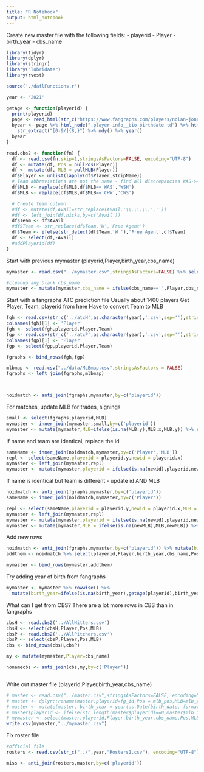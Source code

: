 ---
title: "R Notebook"
output: html_notebook
---

Create new master file with the following fields:
- playerid
- Player
- birth_year
- cbs_name

```{r}

library(tidyr)
library(dplyr)
library(stringr)
library("lubridate")
library(rvest)

source('./daflFunctions.r')

year <- '2021'

getAge <- function(playerid) {
  print(playerid)
  page <- read_html(str_c("https://www.fangraphs.com/players/nolan-jones/",playerid,"/stats"))
  byear <- page %>% html_node(".player-info__bio-birthdate td") %>% html_text() %>% 
    str_extract("[0-9/]{8,}") %>% mdy() %>% year()
  byear
}

read.cbs2 <- function(fn) {
  df <- read.csv(fn,skip=1,stringsAsFactors=FALSE, encoding="UTF-8")
  df <- mutate(df, Pos = pullPos(Player))
  df <- mutate(df, MLB = pullMLB(Player))
  df$Player <- unlist(lapply(df$Player,stripName))
  # Team abbreviations are not the same - find all discrepancies WAS->WSH
  df$MLB <- replace(df$MLB,df$MLB=='WAS','WSH')
  df$MLB <- replace(df$MLB,df$MLB=='CHW','CWS')

  # Create Team column
  #df <- mutate(df,Avail=str_replace(Avail,'\\.\\.\\.',''))
  #df <- left_join(df,nicks,by=c('Avail'))
  df$Team <- df$Avail
  #df$Team <- str_replace(df$Team,'W','Free Agent')
  df$Team <- ifelse(str_detect(df$Team,'W '),'Free Agent',df$Team)
  df <- select(df,-Avail)
  #addPlayerid(df)
}

```
Start with previous mymaster (playerid,Player,birth_year,cbs_name)
```{r}
mymaster <- read.csv("../mymaster.csv",stringsAsFactors=FALSE) %>% select(-X)

#cleanup any blank cbs_name
mymaster <- mutate(mymaster,cbs_name = ifelse(cbs_name=='',Player,cbs_name))
```



Start with a fangraphs ATC prediction file
Usually about 1400 players
Get Player, Team, playerid from here
Have to convert Team to MLB
```{r}

fgh <- read.csv(str_c('../atcH',as.character(year),'.csv',sep=''),stringsAsFactors=FALSE, encoding="UTF-8")
colnames(fgh)[1] <- 'Player'
fgh <- select(fgh,playerid,Player,Team)
fgp <- read.csv(str_c('../atcP',as.character(year),'.csv',sep=''),stringsAsFactors=FALSE, encoding="UTF-8")
colnames(fgp)[1] <- 'Player'
fgp <- select(fgp,playerid,Player,Team)

fgraphs <- bind_rows(fgh,fgp)

mlbmap <- read.csv("../data/MLBmap.csv",stringsAsFactors = FALSE)
fgraphs <- left_join(fgraphs,mlbmap)



noidmatch <- anti_join(fgraphs,mymaster,by=c('playerid'))

```
For matches, update MLB for trades, signings
```{r}
small <- select(fgraphs,playerid,MLB)
mymaster <- inner_join(mymaster,small,by=c('playerid'))
mymaster <- mutate(mymaster,MLB=ifelse(is.na(MLB.y),MLB.x,MLB.y)) %>% select(-MLB.x,-MLB.y)

```



If name and team are identical, replace the id
```{r}
sameName <- inner_join(noidmatch,mymaster,by=c('Player','MLB'))
repl <- select(sameName,playerid = playerid.y,newid = playerid.x)
mymaster <- left_join(mymaster,repl)
mymaster <- mutate(mymaster,playerid = ifelse(is.na(newid),playerid,newid)) %>% select(-newid)
```

If name is identical but team is different - update id AND MLB
```{r}
noidmatch <- anti_join(fgraphs,mymaster,by=c('playerid'))
sameName <- inner_join(noidmatch,mymaster,by=c('Player'))

repl <- select(sameName,playerid = playerid.y,newid = playerid.x,MLB = MLB.y, newMLB = MLB.x)
mymaster <- left_join(mymaster,repl)
mymaster <- mutate(mymaster,playerid = ifelse(is.na(newid),playerid,newid)) %>% select(-newid)
mymaster <- mutate(mymaster,MLB = ifelse(is.na(newMLB),MLB,newMLB)) %>% select(-newMLB)
```
Add new rows

```{r}
noidmatch <- anti_join(fgraphs,mymaster,by=c('playerid')) %>% mutate(birth_year=NA,cbs_name=Player,Pos='')
addthem <- noidmatch %>% select(playerid,Player,birth_year,cbs_name,Pos,MLB)

mymaster <- bind_rows(mymaster,addthem)


```

Try adding year of birth from fangraphs
```{r}

mymaster <- mymaster %>% rowwise() %>% 
  mutate(birth_year=ifelse(is.na(birth_year),getAge(playerid),birth_year))

```



What can I get from CBS?
There are a lot more rows in CBS than in fangraphs
```{r}
cbsH <- read.cbs2('../AllHitters.csv')
cbsH <- select(cbsH,Player,Pos,MLB)
cbsP <- read.cbs2('../AllPitchers.csv')
cbsP <- select(cbsP,Player,Pos,MLB)
cbs <- bind_rows(cbsH,cbsP)

my <- mutate(mymaster,Player=cbs_name)

nonamecbs <- anti_join(cbs,my,by=c('Player'))
```


```{r}

```



Write out master file (playerid,Player,birth_year,cbs_name)
```{r}




# master <- read.csv("../master.csv",stringsAsFactors=FALSE, encoding="UTF-8")
# master <- dplyr::rename(master,playerid=fg_id,Pos = mlb_pos,MLB=mlb_team,Player=mlb_name)
# master <- mutate(master, birth_year = year(as.Date(birth_date, format="%m/%d/%Y")))
# master$playerid <- ifelse(str_length(master$playerid)==0,master$mlb_id,master$playerid)
# mymaster <- select(master,playerid,Player,birth_year,cbs_name,Pos,MLB)
write.csv(mymaster,"../mymaster.csv")
```

Fix roster file
```{r}
#official file
rosters <- read.csv(str_c("../",year,"Rosters1.csv"), encoding="UTF-8")

miss <- anti_join(rosters,master,by=c('playerid'))

```

